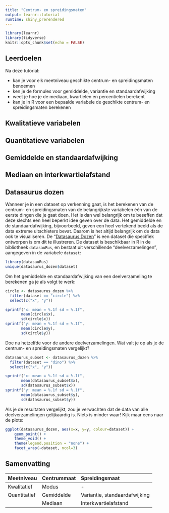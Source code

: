 ```yaml
---
title: "Centrum- en spreidingsmaten"
output: learnr::tutorial
runtime: shiny_prerendered
---
```


```r
library(learnr)
library(tidyverse)
knitr::opts_chunk$set(echo = FALSE)
```


## Leerdoelen

Na deze tutorial:

- kan je voor elk meetniveau geschikte centrum- en spreidingsmaten benoemen
- ken je de formules voor gemiddelde, variantie en standaardafwijking
- weet je hoe je de mediaan, kwartielen en percentielen berekent
- kan je in R voor een bepaalde variabele de geschikte centrum- en spreidingsmaten berekenen

## Kwalitatieve variabelen

## Quantitatieve variabelen

## Gemiddelde en standaardafwijking

## Mediaan en interkwartielafstand

## Datasaurus dozen

Wanneer je in een dataset op verkenning gaat, is het berekenen van de centrum- en spreidingsmaten van de belangrijkste variabelen één van de eerste dingen die je gaat doen. Het is dan wel belangrijk om te beseffen dat deze slechts een heel beperkt idee geven over de data. Het gemiddelde en de standaardafwijking, bijvoorbeeld, geven een heel vertekend beeld als de data extreme uitschieters bevat. Daarom is het altijd belangrijk om de data ook te visualiseren. De "[Datasaurus Dozen](https://www.autodeskresearch.com/publications/samestats)" is een dataset die specifiek ontworpen is om dit te illustreren. De dataset is beschikbaar in R in de bibliotheek `datasauRus`, en bestaat uit verschillende "deelverzamelingen", aangegeven in de variabele `dataset`:

```r
library(datasauRus)
unique(datasaurus_dozen$dataset)
```

Om het gemiddelde en standaardafwijking van een deelverzameling te berekenen ga je als volgt te werk:

```r
circle <- datasaurus_dozen %>% 
  filter(dataset == "circle") %>%
  select(c("x", "y"))

sprintf("x: mean = %.1f sd = %.1f", 
       mean(circle$x), 
       sd(circle$x))
sprintf("y: mean = %.1f sd = %.1f", 
       mean(circle$y), 
       sd(circle$y))
```

Doe nu hetzelfde voor de andere deelverzamelingen. Wat valt je op als je de centrum- en spreidingsmaten vergelijkt?

```r
datasaurus_subset <- datasaurus_dozen %>% 
  filter(dataset == "dino") %>%
  select(c("x", "y"))

sprintf("x: mean = %.1f sd = %.1f", 
       mean(datasaurus_subset$x), 
       sd(datasaurus_subset$x))
sprintf("y: mean = %.1f sd = %.1f", 
       mean(datasaurus_subset$y), 
       sd(datasaurus_subset$y))
```

Als je de resultaten vergelijkt, zou je verwachten dat de data van alle deelverzamelingen gelijkaardig is. Niets is minder waar! Kijk maar eens naar de plots:

```r
ggplot(datasaurus_dozen, aes(x=x, y=y, colour=dataset)) +
    geom_point() +
    theme_void() +
    theme(legend.position = "none") +
    facet_wrap(~dataset, ncol=3)
```

## Samenvatting

| Meetniveau   | Centrummaat | Spreidingsmaat                |
| :---         | :---        | :---                          |
| Kwalitatief  | Modus       | -                             |
| Quantitatief | Gemiddelde  | Variantie, standaardafwijking |
|              | Mediaan     | Interkwartielafstand          |

